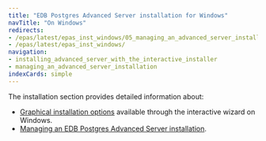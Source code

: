 ```yaml
---
title: "EDB Postgres Advanced Server installation for Windows"
navTitle: "On Windows"
redirects:
- /epas/latest/epas_inst_windows/05_managing_an_advanced_server_installation/
- /epas/latest/epas_inst_windows/
navigation:
- installing_advanced_server_with_the_interactive_installer
- managing_an_advanced_server_installation
indexCards: simple
---
```


The installation section provides detailed information about:

-   [Graphical installation options](installing_advanced_server_with_the_interactive_installer) available through the interactive wizard on Windows.
-   [Managing an EDB Postgres Advanced Server installation](managing_an_advanced_server_installation).